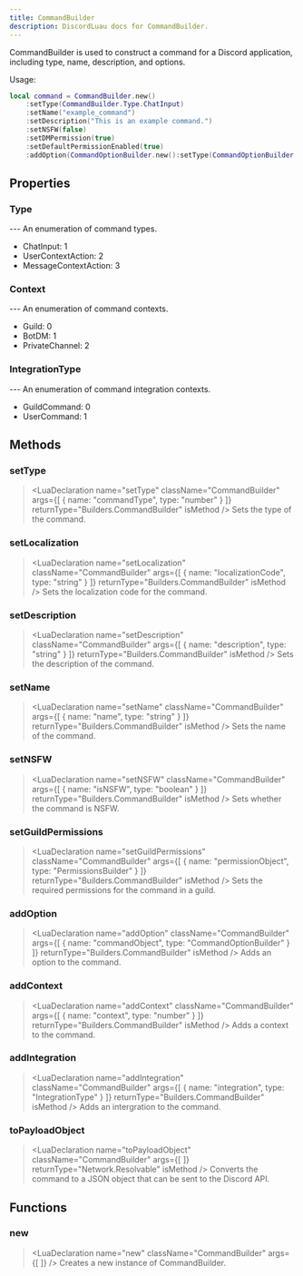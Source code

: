 ```yaml
---
title: CommandBuilder
description: DiscordLuau docs for CommandBuilder.
---
```

[//]: # (This file was automatically compiled through the Generator luau code under this repository)
[//]: # (if you want to edit the documentation of discord-luau, please write changes)
[//]: # (to the discord-luau repository itself, we extract the comments from discord-luau and translate)
[//]: # (them into markdown files that Nextra can interpret!)

[//]: # (----- DOCUMENT IMPORTS ----- )


[//]: # (----- DOCUMENT DESCRIPTION ----- )

CommandBuilder is used to construct a command for a Discord application, including type, name, description, and options.

Usage:
```lua
local command = CommandBuilder.new()
	:setType(CommandBuilder.Type.ChatInput)
	:setName("example_command")
	:setDescription("This is an example command.")
	:setNSFW(false)
	:setDMPermission(true)
	:setDefaultPermissionEnabled(true)
	:addOption(CommandOptionBuilder.new():setType(CommandOptionBuilder.Type.String):setName("option1"):setDescription("An option"))
```

[//]: # (----- DOCUMENT PROPERTIES ----- )

## Properties

### Type

<LuaProperty name="CommandBuilder.Type" type="table" />
---
An enumeration of command types.

- ChatInput: 1
- UserContextAction: 2
- MessageContextAction: 3
### Context

<LuaProperty name="CommandBuilder.Context" type="table" />
---
An enumeration of command contexts.

- Guild: 0
- BotDM: 1
- PrivateChannel: 2
### IntegrationType

<LuaProperty name="CommandBuilder.IntegrationType" type="table" />
---
An enumeration of command integration contexts.

- GuildCommand: 0
- UserCommand: 1

[//]: # (----- DOCUMENT METHODS ----- )

## Methods

### setType

> <LuaDeclaration name="setType" className="CommandBuilder" args={[ { name: "commandType", type: "number" } ]} returnType="Builders.CommandBuilder" isMethod />
Sets the type of the command.
### setLocalization

> <LuaDeclaration name="setLocalization" className="CommandBuilder" args={[ { name: "localizationCode", type: "string" } ]} returnType="Builders.CommandBuilder" isMethod />
Sets the localization code for the command.
### setDescription

> <LuaDeclaration name="setDescription" className="CommandBuilder" args={[ { name: "description", type: "string" } ]} returnType="Builders.CommandBuilder" isMethod />
Sets the description of the command.
### setName

> <LuaDeclaration name="setName" className="CommandBuilder" args={[ { name: "name", type: "string" } ]} returnType="Builders.CommandBuilder" isMethod />
Sets the name of the command.
### setNSFW

> <LuaDeclaration name="setNSFW" className="CommandBuilder" args={[ { name: "isNSFW", type: "boolean" } ]} returnType="Builders.CommandBuilder" isMethod />
Sets whether the command is NSFW.
### setGuildPermissions

> <LuaDeclaration name="setGuildPermissions" className="CommandBuilder" args={[ { name: "permissionObject", type: "PermissionsBuilder" } ]} returnType="Builders.CommandBuilder" isMethod />
Sets the required permissions for the command in a guild.
### addOption

> <LuaDeclaration name="addOption" className="CommandBuilder" args={[ { name: "commandObject", type: "CommandOptionBuilder" } ]} returnType="Builders.CommandBuilder" isMethod />
Adds an option to the command.
### addContext

> <LuaDeclaration name="addContext" className="CommandBuilder" args={[ { name: "context", type: "number" } ]} returnType="Builders.CommandBuilder" isMethod />
Adds a context to the command.
### addIntegration

> <LuaDeclaration name="addIntegration" className="CommandBuilder" args={[ { name: "integration", type: "IntegrationType" } ]} returnType="Builders.CommandBuilder" isMethod />
Adds an intergration to the command.
### toPayloadObject

> <LuaDeclaration name="toPayloadObject" className="CommandBuilder" args={[  ]} returnType="Network.Resolvable" isMethod />
Converts the command to a JSON object that can be sent to the Discord API.

[//]: # (----- DOCUMENT FUNCTIONS ----- )

## Functions

### new

> <LuaDeclaration name="new" className="CommandBuilder" args={[  ]} />
Creates a new instance of CommandBuilder.

